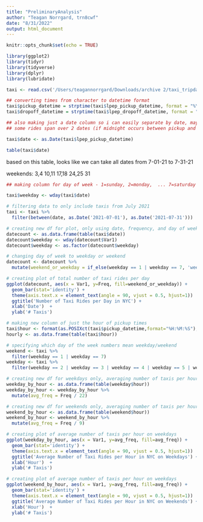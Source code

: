 ```yaml
---
title: "PreliminaryAnalysis"
author: "Teagan Norrgard, trn8cwf"
date: "8/31/2022"
output: html_document
---
```


```r
knitr::opts_chunk$set(echo = TRUE)
```

```r
library(ggplot2)
library(tidyr)
library(tidyverse)
library(dplyr)
library(lubridate)
```


```r
taxi <- read.csv('/Users/teagannorrgard/Downloads/archive 2/taxi_tripdata.csv')

## converting times from character to datetime format
taxi$pickup_datetime = strptime(taxi$lpep_pickup_datetime, format = "%Y-%m-%d %H:%M:%OS", tz = "EST")
taxi$dropoff_datetime = strptime(taxi$lpep_dropoff_datetime, format = "%Y-%m-%d %H:%M:%OS", tz = "EST")
```


```r
## also making just a date column so i can easily separate by date, maybe make time separate later if needed
## some rides span over 2 dates (if midnight occurs between pickup and dropoff), so i am using pick up time to determine date

taxi$date <- as.Date(taxi$lpep_pickup_datetime)

table(taxi$date)
```
based on this table, looks like we can take all dates from  7-01-21 to 7-31-21

weekends: 3,4    10,11    17,18    24,25   31


```r
## making column for day of week - 1=sunday, 2=monday,  ... 7=saturday

taxi$weekday <- wday(taxi$date)
```


```r
# filtering data to only include taxis from July 2021
taxi <- taxi %>% 
  filter(between(date, as.Date('2021-07-01'), as.Date('2021-07-31')))

# creating new df for plot, only using date, frequency, and day of week
datecount <- as.data.frame(table(taxi$date))
datecount$weekday <- wday(datecount$Var1)
datecount$weekday <- as.factor(datecount$weekday)

# changing day of week to weekday or weekend
datecount <- datecount %>% 
  mutate(weekend_or_weekday = if_else(weekday == 1 | weekday == 7, 'weekend', 'weekday'))

# creating plot of total number of taxi rides per day
ggplot(datecount, aes(x = Var1, y=Freq, fill=weekend_or_weekday)) + 
  geom_bar(stat='identity') + 
  theme(axis.text.x = element_text(angle = 90, vjust = 0.5, hjust=1))  + 
  ggtitle('Number of Taxi Rides per Day in NYC') +
  xlab('Date')  +
  ylab('# Taxis')

```


```r
# making new column of just the hour of pickup times
taxi$hour <- format(as.POSIXct(taxi$pickup_datetime,format="%H:%M:%S"),"%H")
hourly <- as.data.frame(table(taxi$hour))

# specifying which day of the week numbers mean weekday/weekend
weekend <- taxi %>%
  filter(weekday == 1 | weekday == 7)
weekday <- taxi %>%
  filter(weekday == 2 | weekday == 3 | weekday == 4 | weekday == 5 | weekday == 6)

# creating new df for weekdays only, averaging number of taxis per hour
weekday_by_hour <- as.data.frame(table(weekday$hour))
weekday_by_hour <- weekday_by_hour %>%
  mutate(avg_freq = Freq / 22)

# creating new df for weekends only, averaging number of taxis per hour
weekend_by_hour <- as.data.frame(table(weekend$hour))
weekend_by_hour <- weekend_by_hour %>%
  mutate(avg_freq = Freq / 9)

# creating plot of average number of taxis per hour on weekdays
ggplot(weekday_by_hour, aes(x = Var1, y=avg_freq, fill=avg_freq)) + 
  geom_bar(stat='identity') + 
  theme(axis.text.x = element_text(angle = 90, vjust = 0.5, hjust=1))  + 
  ggtitle('Average Number of Taxi Rides per Hour in NYC on Weekdays') +
  xlab('Hour')  +
  ylab('# Taxis')

# creating plot of average number of taxis per hour on weekdays
ggplot(weekend_by_hour, aes(x = Var1, y=avg_freq, fill=avg_freq)) + 
  geom_bar(stat='identity') + 
  theme(axis.text.x = element_text(angle = 90, vjust = 0.5, hjust=1))  + 
  ggtitle('Average Number of Taxi Rides per Hour in NYC on Weekends') +
  xlab('Hour')  +
  ylab('# Taxis')
```

